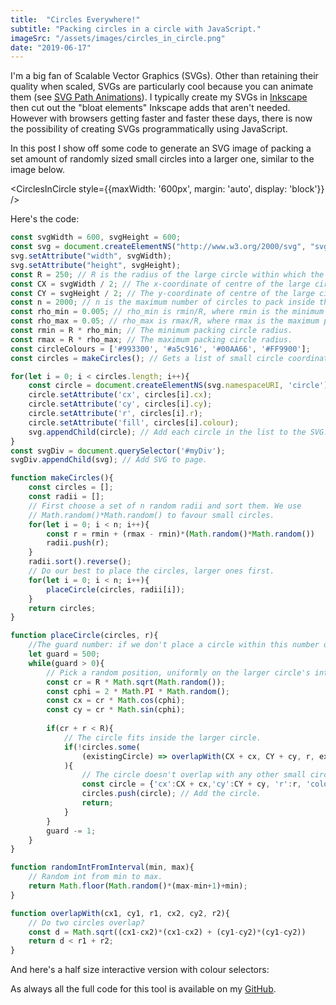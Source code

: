 ```yaml
---
title:  "Circles Everywhere!"
subtitle: "Packing circles in a circle with JavaScript."
imageSrc: "/assets/images/circles_in_circle.png"
date: "2019-06-17"
---
```



I'm a big fan of Scalable Vector Graphics (SVGs). Other than retaining their quality when scaled, SVGs are particularly cool because you can animate them (see <a class="blueLink" href="/2019-03-06-svg-path-animations">SVG Path Animations</a>). I typically create my SVGs in <a class="blueLink" href="https://inkscape.org/">Inkscape</a> then cut out the "bloat elements" Inkscape adds that aren't needed. However with browsers getting faster and faster these days, there is now the possibility of creating SVGs programmatically using JavaScript.

In this post I show off some code to generate an SVG image of packing a set amount of randomly sized small circles into a larger one, similar to the image below.

<CirclesInCircle style={{maxWidth: '600px', margin: 'auto', display: 'block'}} />

Here's the code:

```javascript
const svgWidth = 600, svgHeight = 600;
const svg = document.createElementNS("http://www.w3.org/2000/svg", "svg");
svg.setAttribute("width", svgWidth);
svg.setAttribute("height", svgHeight);
const R = 250; // R is the radius of the large circle within which the small circles are to fit.
const CX = svgWidth / 2; // The x-coordinate of centre of the large circle.
const CY = svgHeight / 2; // The y-coordinate of centre of the large circle.
const n = 2000; // n is the maximum number of circles to pack inside the large circle.
const rho_min = 0.005; // rho_min is rmin/R, where rmin is the minimum packing circle radius.
const rho_max = 0.05; // rho_max is rmax/R, where rmax is the maximum packing circle radius.
const rmin = R * rho_min; // The minimum packing circle radius.
const rmax = R * rho_max; // The maximum packing circle radius.
const circleColours = ['#993300', '#a5c916', '#00AA66', '#FF9900'];
const circles = makeCircles(); // Gets a list of small circle coordinates, radii and colours.

for(let i = 0; i < circles.length; i++){
    const circle = document.createElementNS(svg.namespaceURI, 'circle');
    circle.setAttribute('cx', circles[i].cx);
    circle.setAttribute('cy', circles[i].cy);
    circle.setAttribute('r', circles[i].r);
    circle.setAttribute('fill', circles[i].colour);
    svg.appendChild(circle); // Add each circle in the list to the SVG.
}
const svgDiv = document.querySelector('#myDiv');
svgDiv.appendChild(svg); // Add SVG to page.

function makeCircles(){
    const circles = [];
    const radii = [];
    // First choose a set of n random radii and sort them. We use
    // Math.random()*Math.random() to favour small circles.
    for(let i = 0; i < n; i++){
        const r = rmin + (rmax - rmin)*(Math.random()*Math.random())
        radii.push(r);
    }
    radii.sort().reverse();
    // Do our best to place the circles, larger ones first.
    for(let i = 0; i < n; i++){
        placeCircle(circles, radii[i]);
    }
    return circles;
}

function placeCircle(circles, r){
    //The guard number: if we don't place a circle within this number of trials, we give up.
    let guard = 500;
    while(guard > 0){
        // Pick a random position, uniformly on the larger circle's interior.
        const cr = R * Math.sqrt(Math.random());
        const cphi = 2 * Math.PI * Math.random();
        const cx = cr * Math.cos(cphi);
        const cy = cr * Math.sin(cphi);
        
        if(cr + r < R){
            // The circle fits inside the larger circle.
            if(!circles.some(
                (existingCircle) => overlapWith(CX + cx, CY + cy, r, existingCircle.cx, existingCircle.cy, existingCircle.r))
            ){
                // The circle doesn't overlap with any other small circles.
                const circle = {'cx':CX + cx,'cy':CY + cy, 'r':r, 'colour':circleColours[randomIntFromInterval(0,3)]};
                circles.push(circle); // Add the circle.
                return;
            }
        }
        guard -= 1;
    }
}

function randomIntFromInterval(min, max){
    // Random int from min to max.
    return Math.floor(Math.random()*(max-min+1)+min);
}

function overlapWith(cx1, cy1, r1, cx2, cy2, r2){
    // Do two circles overlap?
    const d = Math.sqrt((cx1-cx2)*(cx1-cx2) + (cy1-cy2)*(cy1-cy2))
    return d < r1 + r2;
}
```
And here's a half size interactive version with colour selectors:

<CirclesTool />

As always all the full code for this tool is available on my <a href="https://github.com/george-pearson" class="blueLink">GitHub</a>.